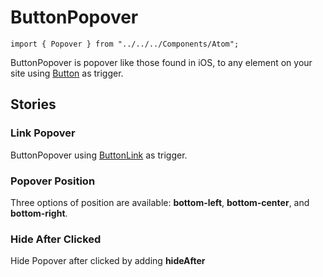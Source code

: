 
# ButtonPopover
```import { Popover } from "../../../Components/Atom";```

ButtonPopover is popover like those found in iOS, to any element on your site
using [Button](/?path=/docs/atom-button--basic) as trigger.
<Preview>
  <Story id="atom-button-popover--0-popover" />
</Preview>

## Stories
### Link Popover

ButtonPopover using [ButtonLink](/?path=/docs/atom-button-link--basic) as trigger.

<Preview>
  <Story id="atom-button-popover--link-popover" />
</Preview>

### Popover Position

Three options of position are available: **bottom-left**, **bottom-center**, and **bottom-right**.

<Preview>
  <Story id="atom-button-popover--popover-position" />
</Preview>

### Hide After Clicked

Hide Popover after clicked by adding **hideAfter**

<Preview>
  <Story id="atom-button-popover--hide-after-clicked" />
</Preview>




